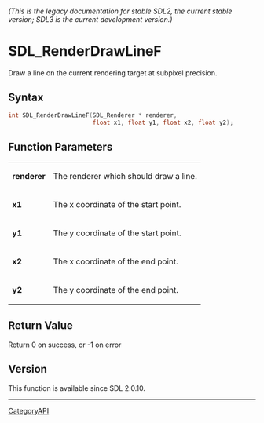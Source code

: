 ====== (This is the legacy documentation for stable SDL2, the current stable version; SDL3 is the current development version.) ======
= SDL_RenderDrawLineF =

Draw a line on the current rendering target at subpixel precision.

== Syntax ==

<syntaxhighlight lang='c'>
int SDL_RenderDrawLineF(SDL_Renderer * renderer,
                        float x1, float y1, float x2, float y2);
</syntaxhighlight>

== Function Parameters ==

{|
|'''renderer'''
|The renderer which should draw a line.
|-
|'''x1'''
|The x coordinate of the start point.
|-
|'''y1'''
|The y coordinate of the start point.
|-
|'''x2'''
|The x coordinate of the end point.
|-
|'''y2'''
|The y coordinate of the end point.
|}

== Return Value ==

Return 0 on success, or -1 on error

== Version ==

This function is available since SDL 2.0.10.

----
[[CategoryAPI]]


